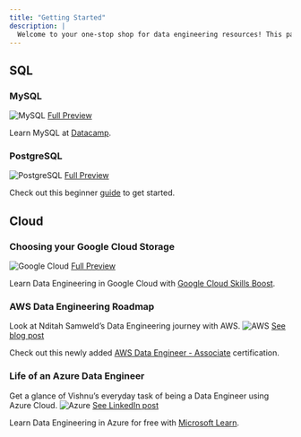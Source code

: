 ```yaml
---
title: "Getting Started"
description: |
  Welcome to your one-stop shop for data engineering resources! This page compiles information on commonly used libraries and tools, offering quick references for your convenience. Explore the resources below for efficient learning and exploration.
---
```


## SQL

### MySQL
![MySQL](https://images.datacamp.com/image/upload/v1698139537/My_SQL_Cheat_Sheet_f2d0d7da20.png "MySQL Cheatsheet")
[Full Preview](https://images.datacamp.com/image/upload/v1698139537/My_SQL_Cheat_Sheet_f2d0d7da20.png)

Learn MySQL at [Datacamp](https://www.datacamp.com/courses/introduction-to-sql).

### PostgreSQL
![PostgreSQL](https://www.postgresqltutorial.com/wp-content/uploads/2017/02/PostgreSQL-Cheat-Sheet.png "PostgreSQL Cheatsheet")
[Full Preview](https://www.postgresqltutorial.com/wp-content/uploads/2017/02/PostgreSQL-Cheat-Sheet.png)

Check out this beginner [guide](https://www.datacamp.com/tutorial/beginners-introduction-postgresql) to get started.

## Cloud

### Choosing your Google Cloud Storage
![Google Cloud](https://jayendrapatil.com/wp-content/uploads/2019/01/Google-Cloud-Storage-Options-Flowchart.png)
[Full Preview](https://jayendrapatil.com/wp-content/uploads/2019/01/Google-Cloud-Storage-Options-Flowchart.png)

Learn Data Engineering in Google Cloud with [Google Cloud Skills Boost](https://www.cloudskillsboost.google/paths/16).

### AWS Data Engineering Roadmap

Look at Nditah Samweld's Data Engineering journey with AWS.
![AWS](https://miro.medium.com/v2/resize:fit:828/format:webp/1*XFCIeZBboDN9HGQOzwq-MA.png)
[See blog post](https://nditah.medium.com/my-aws-data-engineering-roadmap-46d2b7a6802a)

Check out this newly added [AWS Data Engineer - Associate](https://aws.amazon.com/certification/certified-data-engineer-associate/) certification.

### Life of an Azure Data Engineer

Get a glance of Vishnu's everyday task of being a Data Engineer using Azure Cloud.
![Azure](../images/dataengineerazure.png)
[See LinkedIn post](https://www.linkedin.com/pulse/life-azure-data-engineer-madhuvishnu-vemula/)

Learn Data Engineering in Azure for free with [Microsoft Learn](https://learn.microsoft.com/en-us/training/browse/?roles=data-engineer).
